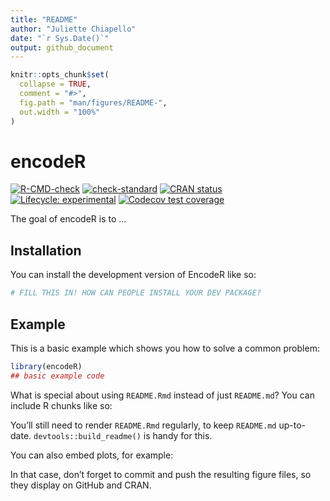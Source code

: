 ```yaml
---
title: "README"
author: "Juliette Chiapello"
date: "`r Sys.Date()`"
output: github_document
---
```


<!-- README.md is generated from README.Rmd. Please edit that file -->

```r
knitr::opts_chunk$set(
  collapse = TRUE,
  comment = "#>",
  fig.path = "man/figures/README-",
  out.width = "100%"
)
```

# encodeR

<!-- badges: start -->
[![R-CMD-check](https://github.com/C-Juliette/encodeR/actions/workflows/R-CMD-check.yaml/badge.svg)](https://github.com/C-Juliette/encodeR/actions/workflows/R-CMD-check.yaml)
[![check-standard](https://github.com/C-Juliette/encodeR/actions/workflows/check-standard.yaml/badge.svg)](https://github.com/C-Juliette/encodeR/actions/workflows/check-standard.yaml)
[![CRAN status](https://www.r-pkg.org/badges/version/encodeR)](https://CRAN.R-project.org/package=encodeR)
[![Lifecycle: experimental](https://img.shields.io/badge/lifecycle-experimental-orange.svg)](https://lifecycle.r-lib.org/articles/stages.html#experimental)
[![Codecov test coverage](https://codecov.io/gh/C-Juliette/encodeR/branch/master/graph/badge.svg)](https://app.codecov.io/gh/C-Juliette/encodeR?branch=master)
<!-- badges: end -->

The goal of encodeR is to ...

## Installation

You can install the development version of EncodeR like so:

``` r
# FILL THIS IN! HOW CAN PEOPLE INSTALL YOUR DEV PACKAGE?
```

## Example

This is a basic example which shows you how to solve a common problem:

```r
library(encodeR)
## basic example code
```

What is special about using `README.Rmd` instead of just `README.md`? You can include R chunks like so:



You'll still need to render `README.Rmd` regularly, to keep `README.md` up-to-date. `devtools::build_readme()` is handy for this.

You can also embed plots, for example:



In that case, don't forget to commit and push the resulting figure files, so they display on GitHub and CRAN.

